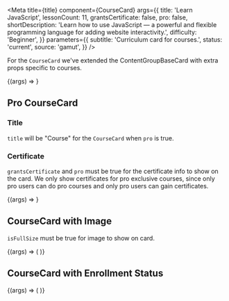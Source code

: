 
<Meta
  title={title}
  component={CourseCard}
  args={{
    title: 'Learn JavaScript',
    lessonCount: 11,
    grantsCertificate: false,
    pro: false,
    shortDescription:
      'Learn how to use JavaScript — a powerful and flexible programming language for adding website interactivity.',
    difficulty: 'Beginner',
  }}
  parameters={{
    subtitle: 'Curriculum card for courses.',
    status: 'current',
    source: 'gamut',
  }}
/>

For the `CourseCard` we've extended the <LinkTo kind="brand-labs-molecules-contentgroupbasecard">ContentGroupBaseCard</LinkTo> with extra props specific to courses.

<Canvas>
  <Story name="CourseCard">{(args) => <CourseCard {...args} />}</Story>
</Canvas>

<Props story="CourseCard" />

## Pro CourseCard

### Title

`title` will be "Course" for the `CourseCard` when `pro` is true.

### Certificate

`grantsCertificate` and `pro` must be true for the certificate info to show on the card.
We only show certificates for pro exclusive courses, since only pro users can do pro courses and only pro users can gain certificates.

<Canvas>
  <Story
    name="Pro CourseCard"
    args={{
      title: 'Building Interactive JavaScript Websites',
      lessonCount: 13,
      grantsCertificate: false,
      pro: false,
      shortDescription:
        'Learn the Document Object Model, the interface between JavaScript and HTML elements, and combine HTML, CSS, and JavaScript into exciting interactive sites!',
      difficulty: 'Intermediate',
    }}
  >
    {(args) => <CourseCard {...args} pro grantsCertificate />}
  </Story>
</Canvas>

## CourseCard with Image

`isFullSize` must be true for image to show on card.

<Canvas>
  <Story name="CourseCard with Image">
    {(args) => (
      <CourseCard
        {...args}
        isFullSize
        imageSrc="https://static-assets.codecademy.com/components/curriculum/path/front-end-engineer-career-path/curriculum-card.svg"
      />
    )}
  </Story>
</Canvas>

## CourseCard with Enrollment Status

<Canvas>
  <Story name="CourseCard with Enrollment Status">
    {(args) => (
      <LayoutGrid gap={24}>
        <Column size={6}>
          <CourseCard {...args} enrollmentStatus="inProgress" />
        </Column>
        <Column size={6}>
          <CourseCard {...args} enrollmentStatus="completed" />
        </Column>
        <Column size={6}>
          <CourseCard
            {...args}
            enrollmentStatus="inProgress"
            isFullSize
            imageSrc="https://static-assets.codecademy.com/components/curriculum/path/front-end-engineer-career-path/curriculum-card.svg"
          />
        </Column>
        <Column size={6}>
          <CourseCard
            {...args}
            enrollmentStatus="completed"
            isFullSize
            imageSrc="https://static-assets.codecademy.com/components/curriculum/path/front-end-engineer-career-path/curriculum-card.svg"
          />
        </Column>
      </LayoutGrid>
    )}
  </Story>
</Canvas>
